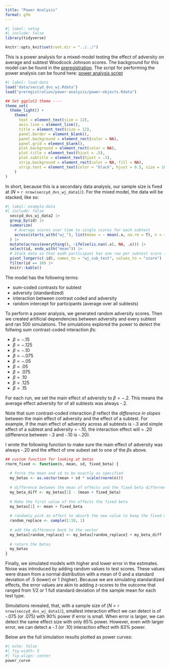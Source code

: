 ```yaml
---
title: "Power Analysis"
format: gfm
---
```


```r
#| label: setup
#| include: false
library(tidyverse)

knitr::opts_knit$set(root.dir = "../../")
```

This is a power analysis for a mixed-model testing the effect of adversity on average and subtest Woodcock Johnson scores. The background for this model can be found in the [preregistration](../). The script for performing the power analysis can be found here: [power analysis script](../../scripts/power-simulation.R)

```r
#| label: load-data
load("data/seccyd_dvs_wj.Rdata")
load("preregistration/power-analysis/power-objects.Rdata")

## Set ggplot2 theme ----
theme_set(
  theme_light() +
    theme(
      text = element_text(size = 12),
      axis.line = element_line(),
      title = element_text(size = 12),
      panel.border = element_blank(),
      panel.background = element_rect(color = NA),
      panel.grid = element_blank(),
      plot.background = element_rect(color = NA),
      plot.title = element_text(hjust = .5),
      plot.subtitle = element_text(hjust = .5),
      strip.background = element_rect(color = NA, fill = NA),
      strip.text = element_text(color = "black", hjust = 0.5, size = 10)
    )
)
```

In short, because this is a secondary data analysis, our sample size is fixed at (*N* = `r nrow(seccyd_dvs_wj_data1)`). For the mixed model, the data will be stacked, like so:

```r
#| label: example-data
#| include: false
  seccyd_dvs_wj_data2 |> 
  group_by(id) |> 
  summarize(
    # Average scores over time to single scores for each subtest
    across(starts_with("wj_"), list(mean = ~ mean(.x, na.rm = T), n = ~sum(!is.na(.x))))
  ) |> 
  mutate(across(everything(), ~ifelse(is.nan(.x), NA, .x))) |> 
  select(id, ends_with("mean")) |> 
  # Stack data so that eadh participant has one row per subtest score (step 2)
  pivot_longer(c(-id), names_to = "wj_sub_test", values_to = "score") |> 
  filter(id == 10) |> 
  knitr::kable()
```

The model has the following terms:

- sum-coded contrasts for subtest 
- adversity (standardized)
- interaction between contrast coded and adversity
- random intercept for participants (average over all subtests)

To perform a power analysis, we generated random adversity scores. Then we created artificial dependencies between adversity and every subtest and ran 500 simulations. The simulations explored the power to detect the follwing sum contrast-coded interaction $\beta$s:

- $\beta=-.15$
- $\beta=-.125$
- $\beta=-.10$
- $\beta=-.075$
- $\beta=-.05$
- $\beta=.05$
- $\beta=.075$
- $\beta=.10$
- $\beta=.125$
- $\beta=.15$

For each run, we set the main effect of adversity to $\beta=-.2$. This means the average effect adversity for of all subtests was always -.2. 

Note that sum contrast-coded interaction $\beta$ reflect the *difference in slopes* between the main effect of adversity and the effect of a subtest. For example, if the main effect of adversity across all subtests is -.3 and simple effect of a subtest and adversity = -.10, the interaction effect will = .20 (difference between -.3 and -.10 is -.20).

I wrote the following function to make sure the main effect of adversity was always -.20 and the effect of one subest set to one of the $\beta$s above.

```r
## custom function for looking at betas
rnorm_fixed <- function(n, mean, sd, fixed_beta) {
  
  # force the mean and sd to be exactly as specified
  my_betas <- as.vector(mean + sd * scale(rnorm(n)))
  
  # difference between the mean of effects and the fixed beta differnence
  my_beta_diff <- my_betas[1] - (mean + fixed_beta)
  
  # Make the first value of the effects the fixed beta
  my_betas[1] <- mean + fixed_beta
  
  # randomly pick an effect to absorb the new value to keep the fixed mean
  random_replace <- sample(2:10, 1)
  
  # add the difference back to the vector
  my_betas[random_replace] <- my_betas[random_replace] + my_beta_diff
  
  # return the betas
  my_betas
}
```

Finally, we simulated models with higher and lower error in the estimates. Noise was introduced by adding random values to test scores. These values were drawn from a normal distribution with a mean of 0 and a standard deviation of .5 (lower) or 1 (higher). Because we are simulating standardized effects, the error values are akin to adding z-scores to the outcome that ranged from 1/2 or 1 full standard deviation of the sample mean for each test type.

Simulations revealed, that, with a sample size of (*N* = `r nrow(seccyd_dvs_wj_data1)`), smallest interaction effect we can detect is of -.075 (or .075) with 90% power if error is small. When error is larger, we can detect the same effect size with only 65% power. However, even with larger error, we can detect a -.1 (or .10) interaction effect with 83% power.

Below are the full simulation results plotted as power curves:

```r
#| echo: false
#| fig-width: 5
#| fig-align: center
power_curve
```


